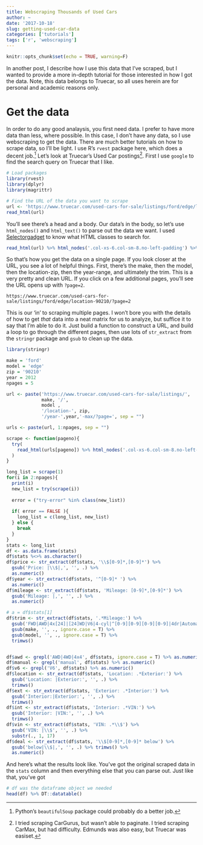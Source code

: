 ```yaml
---
title: Webscraping Thousands of Used Cars
author: ~
date: '2017-10-18'
slug: getting-used-car-data
categories: ['tutorials']
tags: ['r', 'webscraping']
---
```

```r
knitr::opts_chunk$set(echo = TRUE, warning=F)
```

In another post, I describe how I use this data that I've scraped, but I wanted to provide a more in-depth tutorial for those interested in how I got the data. Note, this data belongs to Truecar, so all uses herein are for personal and academic reasons only.

# Get the data
In order to do any good analaysis, you first need data. I prefer to have more data than less, where possible. In this case, I don't have any data, so I use webscraping to get the data. There are much better tutorials on how to scrape data, so I'll be light. I use R's `rvest` package here, which does a decent job.[^1] Let's look at Truecar's Used Car postings[^2]. First I use `google` to find the search query on Truecar that I like. 

[^1]: Python's `beautifulSoup` package could probably do a better job.

[^2]:I tried scraping CarGurus, but wasn't able to paginate. I tried scraping CarMax, but had difficulty. Edmunds was also easy, but Truecar was easiset.


```r
# Load packages
library(rvest)
library(dplyr)
library(magrittr)
```
```r
# Find the URL of the data you want to scrape
url <- 'https://www.truecar.com/used-cars-for-sale/listings/ford/edge/location-90210/year-2015-max/?trimSlug=sel-awd'
read_html(url)
```

You'll see there's a head and a body. Our data's in the body, so let's use `html_nodes()` and `html_text()` to parse out the data we want. I used [Selectorgadget](https://cran.r-project.org/web/packages/rvest/vignettes/selectorgadget.html) to know what HTML classes to search for.

```r
read_html(url) %>% html_nodes('.col-xs-6.col-sm-8.no-left-padding') %>% html_text()
```

So that's how you get the data on a single page. If you look closer at the URL, you see a lot of helpful things. First, there's the make, then the model, then the location-zip, then the year-range, and ultimately the trim. This is a very pretty and clean URL. If you click on a few additional pages, you'll see the URL opens up with `?page=2`.
```
https://www.truecar.com/used-cars-for-sale/listings/ford/edge/location-90210/?page=2
```
This is our 'in' to scraping multiple pages. I won't bore you with the details of how to get _that_ data into a neat matrix for us to analyze, but suffice it to say that I'm able to do it. Just build a function to construct a URL, and build a loop to go through the different pages, then use lots of `str_extract` from the `stringr` package and `gsub` to clean up the data.

```r
library(stringr)

make = 'ford'
model = 'edge'
zip = '90210'
year = 2012
npages = 5

url <- paste('https://www.truecar.com/used-cars-for-sale/listings/', 
             make, '/', 
             model ,
             '/location-', zip,
             '/year-',year,'-max/?page=', sep = "")

urls <- paste(url, 1:npages, sep = "")

scrape <- function(pageno){
  try(
    read_html(urls[pageno]) %>% html_nodes('.col-xs-6.col-sm-8.no-left-padding') %>% html_text()
  )
}

long_list = scrape(1)
for(i in 2:npages){
  print(i)
  new_list = try(scrape(i))
  
  error = ("try-error" %in% class(new_list))
  
  if( error == FALSE ){
    long_list = c(long_list, new_list) 
  } else {
    break
  }
}
stats <- long_list
df <- as.data.frame(stats)
df$stats %<>% as.character()
df$price <- str_extract(df$stats, '\\$[0-9]*,[0-9]*') %>% 
  gsub('Price: |\\$|,', '', .) %>%
  as.numeric()
df$year <- str_extract(df$stats, '^[0-9]* ') %>% 
  as.numeric()
df$mileage <- str_extract(df$stats, 'Mileage: [0-9]*,[0-9]*') %>% 
  gsub('Mileage: |,', '', .) %>%
  as.numeric()

# a = df$stats[1]
df$trim <- str_extract(df$stats, '.*Mileage:') %>% 
  gsub('FWD|AWD|4x[24]|[24]WD|V6|4-cyl|^[0-9][0-9][0-9][0-9]|4dr|Automatic|Manual|Mileage:', '', ., ignore.case = T) %>% 
  gsub(make, '', ., ignore.case = T) %>% 
  gsub(model, '', ., ignore.case = T) %>% 
  trimws() 


df$awd <- grepl('AWD|4WD|4x4', df$stats, ignore.case = T) %>% as.numeric()
df$manual <- grepl('manual', df$stats) %>% as.numeric()
df$v6 <- grepl('V6', df$stats) %>% as.numeric()
df$location <- str_extract(df$stats, 'Location: .*Exterior:') %>% 
  gsub('Location: |Exterior:', '', .) %>% 
  trimws() 
df$ext <- str_extract(df$stats, 'Exterior: .*Interior:') %>% 
  gsub('Interior:|Exterior:', '', .) %>% 
  trimws() 
df$int <- str_extract(df$stats, 'Interior: .*VIN:') %>% 
  gsub('Interior: |VIN:', '', .) %>% 
  trimws() 
df$vin <- str_extract(df$stats, 'VIN: .*\\$') %>% 
  gsub('VIN: |\\$', '', .) %>% 
  substr(., 1, 17)
df$deal <- str_extract(df$stats, '\\$[0-9]*,[0-9]* below') %>% 
  gsub('below|\\$|,', '', .) %>% trimws() %>%
  as.numeric()

```

And here's what the results look like. You've got the original scraped data in the `stats` column and then everything else that you can parse out. Just like that, you've got
```r
# df was the dataframe object we needed
head(df) %>% DT::datatable()
```

